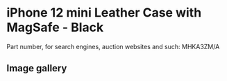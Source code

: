 
# iPhone 12 mini Leather Case with MagSafe - Black

Part number, for search engines, auction websites and such: MHKA3ZM/A

## Image gallery

<div style={{ width: "768px" }}>
  <GalleryComponent
    images={[
      {
        original: "/everysource/MHKA3.webp",
        thumbnail: "/everypreview/MHKA3.webp",
      },
      {
        original: "/everysource/MHKA3_AV1.webp",
        thumbnail: "/everypreview/MHKA3_AV1.webp",
      },
      {
        original: "/everysource/MHKA3_AV2.webp",
        thumbnail: "/everypreview/MHKA3_AV2.webp",
      },
      {
        original: "/everysource/MHKA3_AV3.webp",
        thumbnail: "/everypreview/MHKA3_AV3.webp",
      },
      {
        original: "/everysource/MHKA3_AV4.webp",
        thumbnail: "/everypreview/MHKA3_AV4.webp",
      },
      {
        original: "/everysource/MHKA3_AV5.webp",
        thumbnail: "/everypreview/MHKA3_AV5.webp",
      },
      {
        original: "/everysource/MHKA3_AV6.webp",
        thumbnail: "/everypreview/MHKA3_AV6.webp",
      }
    ]}
  />
</div>